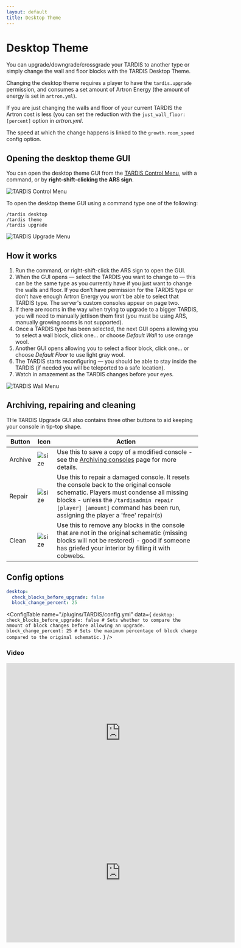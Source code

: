 ```yaml
---
layout: default
title: Desktop Theme
---
```



# Desktop Theme

You can upgrade/downgrade/crossgrade your TARDIS to another type or simply change the wall and floor blocks with the
TARDIS Desktop Theme.

Changing the desktop theme requires a player to have the `tardis.upgrade` permission, and consumes a set amount of
Artron Energy (the amount of energy is set in `artron.yml`).

If you are just changing the walls and floor of your current TARDIS the Artron cost is less (you can set the reduction
with the `just_wall_floor: [percent]` option in _artron.yml_.

The speed at which the change happens is linked to the `growth.room_speed` config option.

## Opening the desktop theme GUI

You can open the desktop theme GUI from the [TARDIS Control Menu](control-menu), with a command, or by **right-shift-clicking the ARS sign**.

![TARDIS Control Menu](/images/docs/control_menu_desktop.jpg)

To open the desktop theme GUI using a command type one of the following:

```
/tardis desktop
/tardis theme
/tardis upgrade
```

![TARDIS Upgrade Menu](/images/docs/desktop_theme_gui.jpg)

## How it works

1. Run the command, or right-shift-click the ARS sign to open the GUI.
2. When the GUI opens — select the TARDIS you want to change to — this can be the same type as you currently have if you
   just want to change the walls and floor. If you don’t have permission for the TARDIS type or don’t have enough Artron
   Energy you won’t be able to select that TARDIS type. The server's custom consoles appear on page two.
3. If there are rooms in the way when trying to upgrade to a bigger TARDIS, you will need to manually jettison them
   first (you must be using ARS, manually growing rooms is not supported).
4. Once a TARDIS type has been selected, the next GUI opens allowing you to select a wall block, click one... or choose _Default Wall_ to use orange wool.
5. Another GUI opens allowing you to select a floor block, click one... or choose _Default Floor_ to use light gray wool.
6. The TARDIS starts reconfiguring — you should be able to stay inside the TARDIS (if needed you will be teleported to a
   safe location).
7. Watch in amazement as the TARDIS changes before your eyes.

![TARDIS Wall Menu](/images/docs/wall_menu.jpg)

## Archiving, repairing and cleaning

THe TARDIS Upgrade GUI also contains three other buttons to aid keeping your console in tip-top shape.

| Button     | Icon                                                                                                                            | Action                                                                                                                                                                                                                                                          |
|------------|---------------------------------------------------------------------------------------------------------------------------------|-----------------------------------------------------------------------------------------------------------------------------------------------------------------------------------------------------------------------------------------------------------------|
| Archive    | ![size](https://github.com/eccentricdevotion/TARDIS-Resource-Pack/raw/master/assets/tardis/textures/item/gui/theme/archive.png) | Use this to save a copy of a modified console - see the [Archiving consoles](archive) page for more details.                                                                                                                                               |
| Repair     | ![size](https://github.com/eccentricdevotion/TARDIS-Resource-Pack/raw/master/assets/tardis/textures/item/gui/theme/repair.png)  | Use this to repair a damaged console. It resets the console back to the original console schematic. Players must condense all missing blocks - unless the `/tardisadmin repair [player] [amount]` command has been run, assigning the player a 'free' repair(s) |
| Clean      | ![size](https://github.com/eccentricdevotion/TARDIS-Resource-Pack/raw/master/assets/tardis/textures/item/gui/theme/clean.png)   | Use this to remove any blocks in the console that are not in the original schematic (missing blocks will not be restored) - good if someone has griefed your interior by filling it with cobwebs.                                                               |

## Config options

```yaml title="/plugins/TARDIS/config.yml"
desktop:
  check_blocks_before_upgrade: false
  block_change_percent: 25
```

<ConfigTable name="/plugins/TARDIS/config.yml" data={
    `
    desktop:
      check_blocks_before_upgrade: false # Sets whether to compare the amount of block changes before allowing an upgrade.
      block_change_percent: 25 # Sets the maximum percentage of block change compared to the original schematic.
    `
} />

### Video

<iframe width="600" height="366" src="https://www.youtube.com/embed/g-tHLnpR8oY?rel=0" frameborder="0" allowfullscreen></iframe><iframe src="https://player.vimeo.com/video/104995044" width="600" height="366" frameborder="0" webkitallowfullscreen mozallowfullscreen allowfullscreen></iframe>
